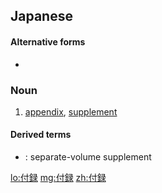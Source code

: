 ==Japanese==
{{ja-kanjitab|ふ|ろく|yomi=o}}

====Alternative forms====
* {{qualifier|less common}} {{ja-l|附録}}

===Noun===
{{ja-noun|ふろく|kyu=附錄}}

# [[appendix]], [[supplement]]

====Derived terms====
* {{ja-r|別冊付録|べっさつ ふろく}}: separate-volume supplement

[[lo:付録]]
[[mg:付録]]
[[zh:付録]]
